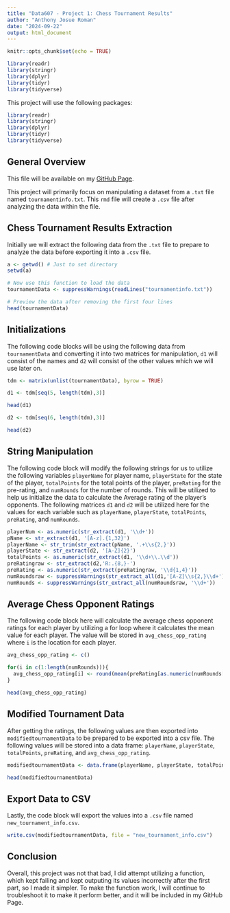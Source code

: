```yaml
---
title: "Data607 - Project 1: Chess Tournament Results"
author: "Anthony Josue Roman"
date: "2024-09-22"
output: html_document
---
```


```r
knitr::opts_chunk$set(echo = TRUE)
```

```r
library(readr)
library(stringr)
library(dplyr)
library(tidyr)
library(tidyverse)
```

This project will use the following packages:

```r
library(readr)
library(stringr)
library(dplyr)
library(tidyr)
library(tidyverse)
```

## General Overview

This file will be available on my [GitHub Page](https://github.com/spacerome/Data607_Project1).

This project will primarily focus on manipulating a dataset from a `.txt` file named `tournamentinfo.txt`. This `rmd` file will create a `.csv` file after analyzing the data within the file.

## Chess Tournament Results Extraction

Initially we will extract the following data from the `.txt` file to prepare to analyze the data before exporting it into a `.csv` file.

```r

a <- getwd() # Just to set directory
setwd(a)

# Now use this function to load the data
tournamentData <- suppressWarnings(readLines("tournamentinfo.txt"))

# Preview the data after removing the first four lines
head(tournamentData)

```
## Initializations

The following code blocks will be using the following data from  `tournamentData` and converting it into two matrices for manipulation, `d1` will consist of the names and `d2` will consist of the other values which we will use later on.

```r
tdm <- matrix(unlist(tournamentData), byrow = TRUE)

d1 <- tdm[seq(5, length(tdm),3)]

head(d1)
```

```r
d2 <- tdm[seq(6, length(tdm),3)]

head(d2)
```
## String Manipulation

The following code block will modify the following strings for us to utilize the following variables `playerName` for player name, `playerState` for the state of the player, `totalPoints` for the total points of the player, `preRating` for the pre-rating, and `numRounds` for the number of rounds. This will be utilized to help us initialize the data to calculate the Average rating of the player's opponents. The following matrices `d1` and `d2` will be utilized here for the values for each variable such as `playerName`, `playerState`, `totalPoints`, `preRating`, and `numRounds`.

```r
playerNum <- as.numeric(str_extract(d1, '\\d+'))
pName <- str_extract(d1, '[A-z].{1,32}')
playerName <- str_trim(str_extract(pName, '.+\\s{2,}'))
playerState <- str_extract(d2, '[A-Z]{2}')
totalPoints <- as.numeric(str_extract(d1, '\\d+\\.\\d'))
preRatingraw <- str_extract(d2,'R:.{8,}-')
preRating <- as.numeric(str_extract(preRatingraw, '\\d{1,4}'))
numRoundsraw <- suppressWarnings(str_extract_all(d1,'[A-Z]\\s{2,}\\d+'))
numRounds <- suppressWarnings(str_extract_all(numRoundsraw, '\\d+'))
```

## Average Chess Opponent Ratings

The following code block here will calculate the average chess opponent ratings for each player by utilizing a for loop where it calculates the mean value for each player. The value will be stored in `avg_chess_opp_rating` where `i` is the location for each player. 

```r
avg_chess_opp_rating <- c()

for(i in c(1:length(numRounds))){
  avg_chess_opp_rating[i] <- round(mean(preRating[as.numeric(numRounds[[i]])]),0)
}

head(avg_chess_opp_rating)
```

## Modified Tournament Data

After getting the ratings, the following values are then exported into `modifiedtournamentData` to be prepared to be exported into a csv file. The following values will be stored into a data frame: `playerName`, `playerState`, `totalPoints`, `preRating`, and `avg_chess_opp_rating`. 

```r
modifiedtournamentData <- data.frame(playerName, playerState, totalPoints, preRating, avg_chess_opp_rating)

head(modifiedtournamentData)
```

## Export Data to CSV

Lastly, the code block will export the values into a `.csv` file named `new_tournament_info.csv`. 

```r
write.csv(modifiedtournamentData, file = "new_tournament_info.csv")
```

## Conclusion

Overall, this project was not that bad, I did attempt utilizing a function, which kept failing and kept outputing its values incorrectly after the first part, so I made it simpler. To make the function work, I will continue to troubleshoot it to make it perform better, and it will be included in my GitHub Page.